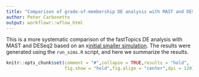 ```yaml
---
title: "Comparison of grade-of-membership DE analysis with MAST and DESeq2"
author: Peter Carbonetto
output: workflowr::wflow_html
---
```


This is a more systematic comparison of the fastTopics DE analysis
with MAST and DESeq2 based on an
x[initial smaller simulation](de_analysis_detailed_look.html). The
results were generated using the `run_sims.R` script, and here we
summarize the results.

```r
knitr::opts_chunk$set(comment = "#",collapse = TRUE,results = "hold",
                      fig.show = "hold",fig.align = "center",dpi = 120)
```
